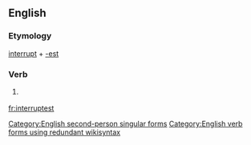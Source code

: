 ==English==

===Etymology===
[[interrupt]] + [[-est]]

===Verb===
{{en-verb form}}

# {{context|archaic|lang=en}} {{form of|Second-person singular simple present form|interrupt|lang=en}}

[[Category:English second-person singular forms]]
[[Category:English verb forms using redundant wikisyntax]]

[[fr:interruptest]]